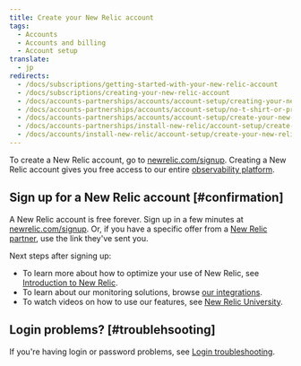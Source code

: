 ```yaml
---
title: Create your New Relic account
tags:
  - Accounts
  - Accounts and billing
  - Account setup
translate:
  - jp
redirects:
  - /docs/subscriptions/getting-started-with-your-new-relic-account
  - /docs/subscriptions/creating-your-new-relic-account
  - /docs/accounts-partnerships/accounts/account-setup/creating-your-new-relic-account
  - /docs/accounts-partnerships/accounts/account-setup/no-t-shirt-or-promotional-item
  - /docs/accounts-partnerships/accounts/account-setup/create-your-new-relic-account
  - /docs/accounts-partnerships/install-new-relic/account-setup/create-your-new-relic-account
  - /docs/accounts/install-new-relic/account-setup/create-your-new-relic-account
---
```


To create a New Relic account, go to [newrelic.com/signup](https://newrelic.com/signup). Creating a New Relic account gives you free access to our entire [observability platform](https://newrelic.com/platform).

## Sign up for a New Relic account [#confirmation]

A New Relic account is free forever. Sign up in a few minutes at [newrelic.com/signup](http://newrelic.com/signup). Or, if you have a specific offer from a [New Relic partner](/docs/accounts-partnerships/partnerships/partner-based-installation/log-install-new-relic-partners), use the link they've sent you.

Next steps after signing up:

* To learn more about how to optimize your use of New Relic, see [Introduction to New Relic](https://docs.newrelic.com/docs/using-new-relic/welcome-new-relic/get-started/introduction-new-relic#get-started-now).
* To learn about our monitoring solutions, browse [our integrations](https://newrelic.com/integrations).
* To watch videos on how to use our features, see [New Relic University](https://learn.newrelic.com/).

## Login problems? [#troublehsooting]

If you're having login or password problems, see [Login troubleshooting](/docs/accounts/install-new-relic/account-setup/troubleshoot-password-email-address-login-problems).
